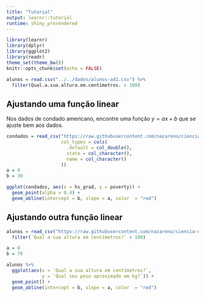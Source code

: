 ```yaml
---
title: "Tutorial"
output: learnr::tutorial
runtime: shiny_prerendered
---
```


```r
library(learnr)
library(dplyr)
library(ggplot2)
library(readr)
theme_set(theme_bw())
knitr::opts_chunk$set(echo = FALSE)

alunos = read.csv("../../dados/alunos-ad1.csv") %>% 
  filter(Qual.a.sua.altura.em.centímetros. > 100)
```


## Ajustando uma função linear

Nos dados de condado americano, encontre uma função $y = ax + b$ que se ajuste bem aos dados.

```r
condados = read_csv("https://raw.githubusercontent.com/nazareno/ciencia-de-dados-1/master/5-regressao/2-ajuste/condados-americanos.csv", 
                    col_types = cols(
                      .default = col_double(),
                      state = col_character(),
                      name = col_character()
                    ))
a = 0
b = 30

ggplot(condados, aes(x = hs_grad, y = poverty)) + 
  geom_point(alpha = 0.4) + 
  geom_abline(intercept = b, slope = a, color  = "red") 
```


## Ajustando outra função linear

```r
alunos = read_csv("https://raw.githubusercontent.com/nazareno/ciencia-de-dados-1/master/dados/alunos-ad1.csv") %>% 
  filter(`Qual a sua altura em centímetros?` > 100)

a = 0
b = 70

alunos %>% 
  ggplot(aes(x = `Qual a sua altura em centímetros?`, 
             y = `Qual seu peso aproximado em kg?`)) + 
  geom_point() + 
  geom_abline(intercept = b, slope = a, color  = "red") 
```
